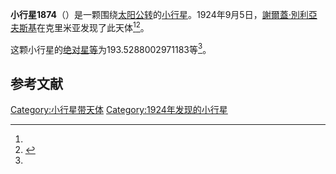 {{Infobox planet
| bgcolour = #FFFFC0
| name = 1874 Kacivelia
| symbol = 
| image = 
| caption = 
| discovery = yes
| discovery_ref = 
| discoverer = [[謝爾蓋·別利亞夫斯基|謝爾蓋·別利亞夫斯基]]
| discovery_site = [[克里米亚|克里米亚]] 
| discovered = 1924年9月5日
| designations = yes
| mp_name = 
| named_after = 
| alt_names = A924 RC/ 1941 SK1 / 1941 XB / 1952 QZ / 1952 SF1 / 1964 YH / 1969 VH1
| mp_category = [[主带小行星|主带小行星]]
| orbit_ref = <ref name="a">[http://ssd.jpl.nasa.gov/sbdb.cgi?sstr=1874 1874 Kacivelia] {{Wayback|url=http://ssd.jpl.nasa.gov/sbdb.cgi?sstr=1874 |date=20210813171129 }}，小行星數據庫瀏覽器（JPL Small-Body Database Browser）－[[美国国家航空航天局|美国国家航空航天局]]喷气推进实验室</ref>
| epoch = 2456400.5 (2013年4月18日更新)
| aphelion = {{convert|4.060919926541496|AU|km|3|abbr=on|lk=out}}
| perihelion = {{convert|2.24711308640977|AU|km|3|abbr=on}}
| semimajor = {{convert|3.154016506475633|AU|km|3|abbr=on}}
| eccentricity = 0.287539212
| period = 2045.946955 [[日|日]]<br />5.6[[儒略年|儒略年]]
| avg_speed = 
| inclination = 4.840785822097586
| asc_node = 159.4057091469127
| mean_anomaly = 
| arg_peri = 193.5288002971183
| satellites = 
| physical_characteristics = yes
| dimensions = 
| mass = 
| density = 
| surface_grav = 
| escape_velocity = 
| sidereal_day = 
| axial_tilt = 
| pole_ecliptic_lat = 
| pole_ecliptic_lon = 
| albedo = 
| temperatures= 
| temp_name1 = 
| mean_temp_1 = 
| max_temp_1 = 
| temp_name2 = 
| max_temp_2 = 
| spectral_type = 
| abs_magnitude = 193.5288002971183
}}

'''小行星1874'''（{{lang-en|1874 Kacivelia}}）是一颗围绕[[太阳|太阳]][[公转|公转]]的[[小行星|小行星]]。1924年9月5日，[[謝爾蓋·別利亞夫斯基|謝爾蓋·別利亞夫斯基]]在克里米亚发现了此天体<ref name="a" /><ref>{{cite news|title=小行星列表|url=http://cfa-www.harvard.edu/iau/lists/NumberedMPs.txt|accessdate=2013-07-08|newspaper=哈佛大学|archive-date=2008-05-17|archive-url=https://web.archive.org/web/20080517010638/http://cfa-www.harvard.edu/iau/lists/NumberedMPs.txt|dead-url=no}}</ref>。

这颗小行星的[[绝对星等|绝对星等]]为193.5288002971183等<ref name="a" />。

==参考文献==
{{reflist}}
{{Minor Planet Number|[[小行星1873|小行星1873]]|[[小行星1875|小行星1875]]}}

{{小天体}}

[[Category:小行星带天体|Category:小行星带天体]]
[[Category:1924年发现的小行星|Category:1924年发现的小行星]]

{{asteroid-stub}}